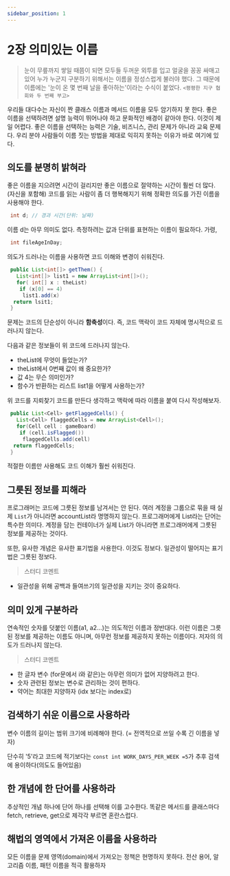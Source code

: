 ```yaml
---
sidebar_position: 1
---
```


# 2장 의미있는 이름

> 눈이 무릎까지 쌓일 때쯤이 되면 모두들 두꺼운 외투를 입고 얼굴을 꽁꽁 싸매고 있어 누가 누군지 구분하기 위해서는 이름을 정성스럽게 불러야 했다. 그 때문에 이름에는 '눈이 온 몇 번째 날을 좋아하는'이라는 수식이 붙었다. `<평평한 지구 협회와 두 번째 부고>`

우리들 대다수는 자신이 짠 클래스 이름과 메서드 이름을 모두 암기하지 못 한다. 좋은 이름을 선택하려면 설명 능력이 뛰어나야 하고 문화적인 배경이 같아야 한다. 이것이 제일 어렵다. 좋은 이름을 선택하는 능력은 기술, 비즈니스, 관리 문제가 아니라 교육 문제다. 우리 분야 사람들이 이름 짓는 방법을 제대로 익히지 못하는 이유가 바로 여기에 있다.

## 의도를 분명히 밝혀라

좋은 이름을 지으려면 시간이 걸리지만 좋은 이름으로 절약하는 시간이 훨씬 더 많다. (자신을 포함해) 코드를 읽는 사람이 좀 더 행복해지기 위해 정확한 의도를 가진 이름을 사용해야 한다.

```java
 int d; // 경과 시간(단위: 날짜)
```

이름 d는 아무 의미도 없다. 측정하려는 값과 단위를 표현하는 이름이 필요하다. 가령,

```java
 int fileAgeInDay;
```

의도가 드러나는 이름을 사용하면 코드 이해와 변경이 쉬워진다.

```java
 public List<int[]> getThem() {
   List<int[]> list1 = new ArrayList<int[]>();
   for( int[] x : theList)
    if (x[0] == 4)
     list1.add(x)
  return lsit1;
 }
```

문제는 코드의 단순성이 아니라 **함축성**이다. 즉, 코드 맥락이 코드 자체에 명시적으로 드러나지 않는다.

다음과 같은 정보들이 위 코드에 드러나지 않는다.

- theList에 무엇이 들었는가?
- theList에서 0번째 값이 왜 중요한가?
- 값 4는 무슨 의미인가?
- 함수가 반환하는 리스트 list1을 어떻게 사용하는가?

위 코드를 지뢰찾기 코드를 만든다 생각하고 맥락에 따라 이름을 붙여 다시 작성해보자.

```java
 public List<Cell> getFlaggedCells() {
   List<Cell> flaggedCells = new ArrayList<Cell>();
   for(Cell cell : gameBoard)
    if (cell.isFlagged())
     flaggedCells.add(cell)
  return flaggedCells;
 }
```

적절한 이름만 사용해도 코드 이해가 훨씬 쉬워진다.

## 그릇된 정보를 피해라

프로그래머는 코드에 그릇된 정보를 남겨서는 안 된다. 여러 계정을 그룹으로 묶을 때 실제 `List`가 아니라면 accountList라 명명하지 않는다. 프로그래머에게 List라는 단어는 특수한 의미다. 계정을 담는 컨테이너가 실제 List가 아니라면 프로그래머에게 그릇된 정보를 제공하는 것이다.

또한, 유사한 개념은 유사한 표기법을 사용한다. 이것도 정보다. 일관성이 떨어지는 표기법은 그릇된 정보다.

> 스터디 코멘트

- 일관성을 위해 공백과 들여쓰기의 일관성을 지키는 것이 중요하다.

## 의미 있게 구분하라

연속적인 숫자를 덧붙인 이름(a1, a2...)는 의도적인 이름과 정반대다. 이런 이름은 그릇된 정보를 제공하는 이름도 아니며, 아무런 정보를 제공하지 못하는 이름이다. 저자의 의도가 드러나지 않는다.

> 스터디 코멘트

- 한 글자 변수 (for문에서 i와 같은)는 아무런 의미가 없어 지양하려고 한다.
- 숫자 관련된 정보는 변수로 관리하는 것이 편하다.
- 약어는 최대한 지양하자 (idx 보다는 index로)


## 검색하기 쉬운 이름으로 사용하라

변수 이름의 길이는 범위 크기에 비례해야 한다. (= 전역적으로 쓰일 수록 긴 이름을 넣자)

단수히 '5'라고 코드에 적기보다는 ```const int WORK_DAYS_PER_WEEK =5```가 추후 검색에 용이하다(의도도 들어있음)

## 한 개념에 한 단어를 사용하라

추상적인 개념 하나에 단어 하나를 선택해 이를 고수한다. 똑같은 메서드를 클래스마다 fetch, retrieve, get으로 제각각 부르면 혼란스럽다.

## 해법의 영역에서 가져온 이름을 사용하라

모든 이름을 문제 영역(domain)에서 가져오는 정책은 현명하지 못하다. 전산 용어, 알고리즘 이름, 패턴 이름을 적극 활용하자



